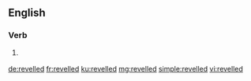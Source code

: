 ==English==

===Verb===
{{head|en|verb form}}

# {{context|British|lang=en}} {{en-past of|revel}}

[[de:revelled]]
[[fr:revelled]]
[[ku:revelled]]
[[mg:revelled]]
[[simple:revelled]]
[[vi:revelled]]